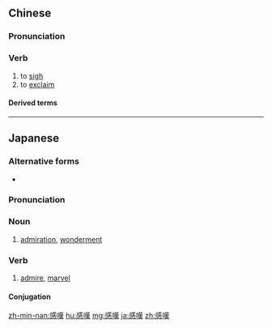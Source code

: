 {{also|感叹}}
==Chinese==
{{zh-forms|s=感叹|t2=感歎}}

===Pronunciation===
{{zh-pron
|m=gǎntàn
|c=gam2 taan3
|h=pfs=kám-than/kám-tham
|mn=kám-thàn
|cat=v
}}

===Verb===
{{zh-verb}}

# to [[sigh]]
# to [[exclaim]]

====Derived terms====
{{zh-der|感嘆詞}}

----

==Japanese==
{{ja-kanjitab|かん|たん|yomi=on}}

===Alternative forms===
* {{l/ja|感歎}}

===Pronunciation===
{{ja-pron|かんたん|y=o}}

===Noun===
{{ja-noun|かんたん}}

# [[admiration]], [[wonderment]]

===Verb===
{{ja-verb-suru|tr=intrans|かんたん}}

# [[admire]], [[marvel]]
#: {{ja-usex|素晴らしい演奏に感嘆する|すばらし.い えんそう に かんたん する|admire a splendid musical performance}}

====Conjugation====
{{ja-suru|かんたん}}

[[zh-min-nan:感嘆]]
[[hu:感嘆]]
[[mg:感嘆]]
[[ja:感嘆]]
[[zh:感嘆]]